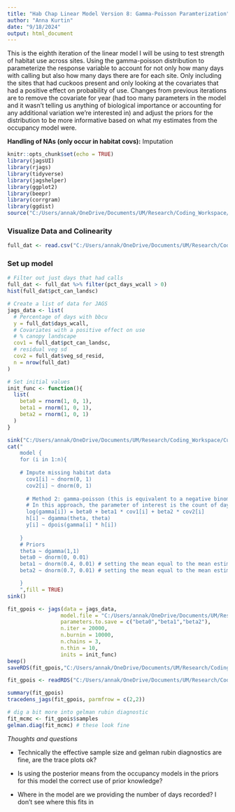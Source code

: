 ```yaml
---
title: "Hab Chap Linear Model Version 8: Gamma-Poisson Paramterization"
author: "Anna Kurtin"
date: "9/18/2024"
output: html_document
---
```


This is the eighth iteration of the linear model I will be using to test strength of habitat use across sites. Using the gamma-poisson distribution to parameterize the response variable to account for not only how many days with calling but also how many days there are for each site. Only including the sites that had cuckoos present and only looking at the covariates that had a positive effect on probability of use. Changes from previous iterations are to remove the covariate for year (had too many parameters in the model and it wasn't telling us anything of biological importance or accounting for any additional variation we're interested in) and adjust the priors for the distribution to be more informative based on what my estimates from the occupancy model were. 


**Handling of NAs (only occur in habitat covs):** Imputation 


```r
knitr::opts_chunk$set(echo = TRUE)
library(jagsUI)
library(rjags)
library(tidyverse)
library(jagshelper)
library(ggplot2)
library(beepr)
library(corrgram)
library(ggdist)
source("C:/Users/annak/OneDrive/Documents/UM/Research/Coding_Workspace/Cuckoo-Research/R_Scripts/5_Visualization/Create_HexCodes_CuckooColorBlind.R")
```


### Visualize Data and Colinearity 

```R
full_dat <- read.csv("C:/Users/annak/OneDrive/Documents/UM/Research/Coding_Workspace/Cuckoo-Research/Data/Habitat_Model_Covariates/Linear_Model/HabChap_22-23_DaysCalls_HabCovs_9-12.csv")
```

### Set up model 

```R
# Filter out just days that had calls
full_dat <- full_dat %>% filter(pct_days_wcall > 0)
hist(full_dat$pct_can_landsc)
```

```R
# Create a list of data for JAGS
jags_data <- list(
  # Percentage of days with bbcu 
  y = full_dat$days_wcall,
  # Covariates with a positive effect on use
  # % canopy landscape
  cov1 = full_dat$pct_can_landsc,
  # residual veg sd
  cov2 = full_dat$veg_sd_resid,
  n = nrow(full_dat)
)

# Set initial values 
init_func <- function(){
  list(
    beta0 = rnorm(1, 0, 1), 
    beta1 = rnorm(1, 0, 1),
    beta2 = rnorm(1, 0, 1)
  )
}
```

```R
sink("C:/Users/annak/OneDrive/Documents/UM/Research/Coding_Workspace/Cuckoo-Research/R_Scripts/2_Analyses/Habitat_Chapter/Poisson_Model/Model_Structure_Files/JAGS_HabLMod8_GamPois.jags")
cat("
    model {
    for (i in 1:n){
    
    # Impute missing habitat data
      cov1[i] ~ dnorm(0, 1)
      cov2[i] ~ dnorm(0, 1)
    
      # Method 2: gamma-poisson (this is equivalent to a negative binomial)
      # In this approach, the parameter of interest is the count of days with calls but we're also feeding it the number of days that we recorded 
      log(gamma[i]) = beta0 + beta1 * cov1[i] + beta2 * cov2[i] 
      h[i] ~ dgamma(theta, theta)
      y[i] ~ dpois(gamma[i] * h[i])
      
    }
    # Priors
    theta ~ dgamma(1,1)
    beta0 ~ dnorm(0, 0.01)
    beta1 ~ dnorm(0.4, 0.01) # setting the mean equal to the mean estimate from the occupancy model
    beta2 ~ dnorm(0.7, 0.01) # setting the mean equal to the mean estimate from the occupancy model

    }
    ",fill = TRUE)
sink()

```


```R
fit_gpois <- jags(data = jags_data, 
                 model.file = "C:/Users/annak/OneDrive/Documents/UM/Research/Coding_Workspace/Cuckoo-Research/R_Scripts/2_Analyses/Habitat_Chapter/Poisson_Model/Model_Structure_Files/JAGS_HabLMod8_GamPois.jags",
                 parameters.to.save = c("beta0","beta1","beta2"),
                 n.iter = 20000, 
                 n.burnin = 10000, 
                 n.chains = 3,
                 n.thin = 10,
                 inits = init_func)
beep()
saveRDS(fit_gpois,"C:/Users/annak/OneDrive/Documents/UM/Research/Coding_Workspace/Cuckoo-Research/R_Scripts/2_Analyses/Habitat_Chapter/Poisson_Model/Models_Ran_Outputs/LMod8_GamPois.Rdata")
```
```R
fit_gpois <- readRDS("C:/Users/annak/OneDrive/Documents/UM/Research/Coding_Workspace/Cuckoo-Research/R_Scripts/2_Analyses/Habitat_Chapter/Poisson_Model/Models_Ran_Outputs/LMod8_GamPois.Rdata")
```

```R
summary(fit_gpois)
tracedens_jags(fit_gpois, parmfrow = c(2,2)) 

# dig a bit more into gelman rubin diagnostic
fit_mcmc <- fit_gpois$samples
gelman.diag(fit_mcmc) # these look fine 
```

*Thoughts and questions*

* Technically the effective sample size and gelman rubin diagnostics are fine, are the trace plots ok?

* Is using the posterior means from the occupancy models in the priors for this model the correct use of prior knowledge?

* Where in the model are we providing the number of days recorded? I don't see where this fits in 